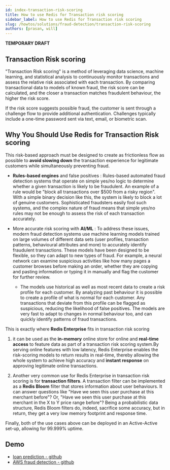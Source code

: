 ```yaml
---
id: index-transaction-risk-scoring
title: How to use Redis for Transaction risk scoring
sidebar_label: How to use Redis for Transaction risk scoring
slug: /howtos/solutions/fraud-detection/transaction-risk-scoring
authors: [prasan, will]
---
```



<Authors frontMatter={frontMatter} />

**TEMPORARY DRAFT**

## Transaction Risk scoring

"Transaction Risk scoring" is a method of leveraging data science, machine learning, and statistical analysis to continuously monitor transactions and assess the relative risk associated with each transaction. By comparing transactional data to models of known fraud, the risk score can be calculated, and the closer a transaction matches fraudulent behaviour, the higher the risk score.

If the risk score suggests possible fraud, the customer is sent through a challenge flow to provide additional authentication. Challenges typically include a one-time password sent via text, email, or biometric scan.

<!-- TODO: digital identity reference links -->

## Why You Should Use Redis for Transaction Risk scoring

This risk-based approach must be designed to create as frictionless flow as possible to **avoid slowing down** the transaction experience for legitimate customers while simultaneously preventing fraud.

- **Rules-based engines** and false positives : Rules-based automated fraud detection systems that operate on simple yes/no logic to determine whether a given transaction is likely to be fraudulent. An example of a rule would be "block all transactions over $500 from a risky region". With a simple binary decision like this, the system is likely to block a lot of genuine customers. Sophisticated fraudsters easily fool such systems, and the complex nature of fraud means that simple yes/no rules may not be enough to assess the risk of each transaction accurately.
- More accurate risk scoring with **AI/ML** : To address these issues, modern fraud detection systems use machine learning models trained on large volumes of different data sets (user profiles, transaction patterns, behavioural attributes and more) to accurately identify fraudulent transactions.
  These models have been designed to be flexible, so they can adapt to new types of fraud.
  For example, a neural network can examine suspicious activities like how many pages a customer browses before making an order, whether they are copying and pasting information or typing it in manually and flag the customer for further review.

  - The models use historical as well as most recent data to create a risk profile for each customer. By analyzing past behaviour it is possible to create a profile of what is normal for each customer. Any transactions that deviate from this profile can be flagged as suspicious, reducing the likelihood of false positives. The models are very fast to adapt to changes in normal behaviour too, and can quickly identify patterns of fraud transactions.

This is exactly where **Redis Enterprise** fits in transaction risk scoring

1. it can be used as the **in-memory** online store for online and **real-time access** to feature data as part of a transaction risk scoring system.By serving online features with low latency, Redis Enterprise enables the risk-scoring models to return results in real-time, thereby allowing the whole system to achieve high accuracy and **instant response** on approving legitimate online transactions.

1. Another very common use for Redis Enterprise in transaction risk scoring is for **transaction filters**. A transaction filter can be implemented as a **Redis Bloom** filter that stores information about user behaviours. It can answer questions like "Have we seen this user purchase at this merchant before"? Or, "Have we seen this user purchase at this merchant in the X to Y price range before"? Being a probabilistic data structure, Redis Bloom filters do, indeed, sacrifice some accuracy, but in return, they get a very low memory footprint and response time.

Finally, both of the use cases above can be deployed in an Active-Active set-up, allowing for 99.999% uptime.

## Demo

- [loan prediction - github](https://github.com/RedisVentures/loan-prediction-microservice)
- [AWS fraud detection - github](https://github.com/Redislabs-Solution-Architects/aws-fraud-detection)
